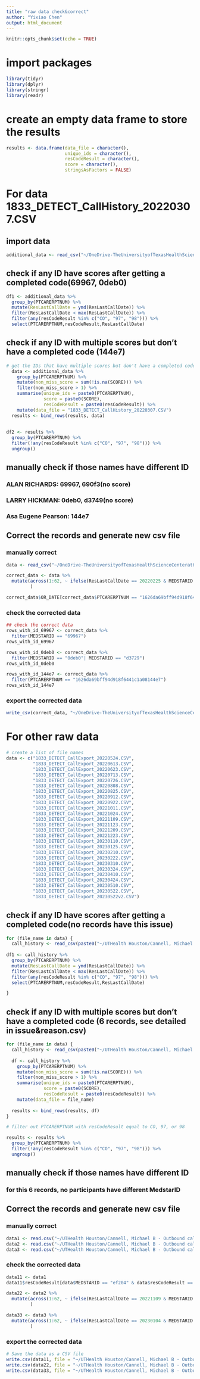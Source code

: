 ```yaml
---
title: "raw data check&correct"
author: "Yixiao Chen"
output: html_document
---
```


```r
knitr::opts_chunk$set(echo = TRUE)
```

# import packages

```r
library(tidyr)
library(dplyr)
library(stringr)
library(readr)
```

# create an empty data frame to store the results

```r
results <- data.frame(data_file = character(),
                      unique_ids = character(),
                      resCodeResult = character(),
                      score = character(),
                      stringsAsFactors = FALSE)
```

# For data 1833_DETECT_CallHistory_20220307.CSV
## import data

```r
additional_data <- read_csv("~/OneDrive-TheUniversityofTexasHealthScienceCenteratHouston (Archive)/DETECT/Preprocess MDAC Call Logs/data/1833_DETECT_CallHistory_20220307.CSV")
```


## check if any ID have scores after getting a completed code(69967, 0deb0)

```r
df1 <- additional_data %>%
  group_by(PTCARERPTNUM) %>%
  mutate(ResLastCallDate = ymd(ResLastCallDate)) %>%
  filter(ResLastCallDate < max(ResLastCallDate)) %>%
  filter(any(resCodeResult %in% c("CO", "97", "98"))) %>%
  select(PTCARERPTNUM,resCodeResult,ResLastCallDate)
```


## check if any ID with multiple scores but don't have a completed code (144e7)

```r
# get the IDs that have multiple scores but don't have a completed code
  data <- additional_data %>%
    group_by(PTCARERPTNUM) %>%
    mutate(non_miss_score = sum(!is.na(SCORE))) %>%
    filter(non_miss_score > 1) %>%
    summarise(unique_ids = paste0(PTCARERPTNUM),
              score = paste0(SCORE),
              resCodeResult = paste0(resCodeResult)) %>%
    mutate(data_file = "1833_DETECT_CallHistory_20220307.CSV")
  results <- bind_rows(results, data)
    
  
df2 <- results %>%
  group_by(PTCARERPTNUM) %>%
  filter(!any(resCodeResult %in% c("CO", "97", "98"))) %>%
  ungroup()
```

## manually check if those names have different ID 
### ALAN RICHARDS: 69967, 690f3(no score)
### LARRY HICKMAN: 0deb0, d3749(no score)
### Asa Eugene Pearson: 144e7

## Correct the records and generate new csv file
### manually correct 

```r
data <- read_csv("~/OneDrive-TheUniversityofTexasHealthScienceCenteratHouston (Archive)/DETECT/Preprocess MDAC Call Logs/data/1833_DETECT_CallHistory_20220307.CSV")

correct_data <- data %>%
  mutate(across(1:62, ~ ifelse(ResLastCallDate == 20220225 & MEDSTARID == "69967" | ResLastCallDate == 20220305 & MEDSTARID == "0deb0", NA, .))
         )

correct_data$OR_DATE[correct_data$PTCARERPTNUM == "1626da69bff94d918f6441c1a08144e7"] <- 20211207

```

### check the corrected data

```r
## check the correct data
rows_with_id_69967 <- correct_data %>%
  filter(MEDSTARID == "69967")
rows_with_id_69967

rows_with_id_0deb0 <- correct_data %>%
  filter(MEDSTARID == "0deb0"| MEDSTARID == "d3729")
rows_with_id_0deb0

rows_with_id_144e7 <- correct_data %>%
  filter(PTCARERPTNUM == "1626da69bff94d918f6441c1a08144e7")
rows_with_id_144e7
```

### export the corrected data

```r
write_csv(correct_data, "~/OneDrive-TheUniversityofTexasHealthScienceCenteratHouston (Archive)/DETECT/Preprocess MDAC Call Logs/data/correct_1833_DETECT_CallHistory_20220307.CSV")
```


# For other raw data

```r
# create a list of file names
data <- c("1833_DETECT_CallExport_20220524.CSV",
          "1833_DETECT_CallExport_20220613.CSV",
          "1833_DETECT_CallExport_20220623.CSV",
          "1833_DETECT_CallExport_20220713.CSV",
          "1833_DETECT_CallExport_20220726.CSV",
          "1833_DETECT_CallExport_20220808.CSV",
          "1833_DETECT_CallExport_20220825.CSV",
          "1833_DETECT_CallExport_20220912.CSV",
          "1833_DETECT_CallExport_20220922.CSV",
          "1833_DETECT_CallExport_20221011.CSV",
          "1833_DETECT_CallExport_20221024.CSV",
          "1833_DETECT_CallExport_20221109.CSV",
          "1833_DETECT_CallExport_20221123.CSV",
          "1833_DETECT_CallExport_20221209.CSV",
          "1833_DETECT_CallExport_20221223.CSV",
          "1833_DETECT_CallExport_20230110.CSV",
          "1833_DETECT_CallExport_20230125.CSV",
          "1833_DETECT_CallExport_20230210.CSV",
          "1833_DETECT_CallExport_20230222.CSV",
          "1833_DETECT_CallExport_20230310.CSV",
          "1833_DETECT_CallExport_20230324.CSV",
          "1833_DETECT_CallExport_20230410.CSV",
          "1833_DETECT_CallExport_20230424.CSV",
          "1833_DETECT_CallExport_20230510.CSV",
          "1833_DETECT_CallExport_20230522.CSV",
          "1833_DETECT_CallExport_20230522v2.CSV")
```


## check if any ID have scores after getting a completed code(no records have this issue)

```r
for (file_name in data) {
  call_history <- read_csv(paste0("~/UTHealth Houston/Cannell, Michael B - Outbound call logs/", file_name))
  
df1 <- call_history %>%
  group_by(PTCARERPTNUM) %>%
  mutate(ResLastCallDate = ymd(ResLastCallDate)) %>%
  filter(ResLastCallDate < max(ResLastCallDate)) %>%
  filter(any(resCodeResult %in% c("CO", "97", "98"))) %>%
  select(PTCARERPTNUM,resCodeResult,ResLastCallDate)

}
```


## check if any ID with multiple scores but don't have a completed code (6 records, see detailed in issue&reason.csv)

```r
for (file_name in data) {
  call_history <- read_csv(paste0("~/UTHealth Houston/Cannell, Michael B - Outbound call logs/", file_name))
  
  df <- call_history %>%
    group_by(PTCARERPTNUM) %>%
    mutate(non_miss_score = sum(!is.na(SCORE))) %>%
    filter(non_miss_score > 1) %>%
    summarise(unique_ids = paste0(PTCARERPTNUM),
              score = paste0(SCORE),
              resCodeResult = paste0(resCodeResult)) %>%
    mutate(data_file = file_name)
  
  results <- bind_rows(results, df)
}

# filter out PTCARERPTNUM with resCodeResult equal to CO, 97, or 98

results <- results %>%
  group_by(PTCARERPTNUM) %>%
  filter(!any(resCodeResult %in% c("CO", "97", "98"))) %>%
  ungroup()
```

## manually check if those names have different ID 
### for this 6 records, no participants have different MedstarID 


## Correct the records and generate new csv file
### manually correct

```r
data1 <- read.csv("~/UTHealth Houston/Cannell, Michael B - Outbound call logs/1833_DETECT_CallExport_20220922.CSV")
data2 <- read.csv("~/UTHealth Houston/Cannell, Michael B - Outbound call logs/1833_DETECT_CallExport_20221109.CSV")
data3 <- read.csv("~/UTHealth Houston/Cannell, Michael B - Outbound call logs/1833_DETECT_CallExport_20230110.CSV")
```


### check the corrected data

```r
data11 <- data1
data11$resCodeResult[data$MEDSTARID == "ef204" & data$resCodeResult == 71] <- 97

data22 <- data2 %>%
  mutate(across(1:62, ~ ifelse(ResLastCallDate == 20221109 & MEDSTARID == "bf5c8", NA, .))
         )

data33 <- data3 %>%
  mutate(across(1:62, ~ ifelse(ResLastCallDate == 20230104 & MEDSTARID == "65195", NA, .))
         )
```


### export the corrected data

```r
# Save the data as a CSV file
write.csv(data11, file = "~/UTHealth Houston/Cannell, Michael B - Outbound call logs/correct_1833_DETECT_CallExport_20220922.CSV", row.names = FALSE)
write.csv(data22, file = "~/UTHealth Houston/Cannell, Michael B - Outbound call logs/correct_1833_DETECT_CallExport_20221109.CSV", row.names = FALSE)
write.csv(data33, file = "~/UTHealth Houston/Cannell, Michael B - Outbound call logs/correct_1833_DETECT_CallExport_20230110.CSV", row.names = FALSE)
```